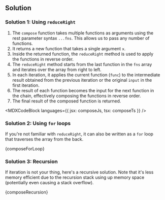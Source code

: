 

## Solution

### Solution 1: Using `reduceRight`

1. The `compose` function takes multiple functions as arguments using the rest parameter syntax `...fns`. This allows us to pass any number of functions.
1. It returns a new function that takes a single argument `x`.
1. Inside the returned function, the `reduceRight` method is used to apply the functions in reverse order.
1. The `reduceRight` method starts from the last function in the `fns` array and iterates over the array from right to left.
1. In each iteration, it applies the current function (`func`) to the intermediate result obtained from the previous iteration or the original `input` in the first iteration.
1. The result of each function becomes the input for the next function in the chain, effectively composing the functions in reverse order.
1. The final result of the composed function is returned.

<MDXCodeBlock languages={{ jsx: composeJs, tsx: composeTs }} />

### Solution 2: Using `for` loops

If you're not familiar with `reduceRight`, it can also be written as a `for` loop that traverses the array from the back.

<MDXCodeBlock>{composeForLoop}</MDXCodeBlock>

### Solution 3: Recursion

If iteration is not your thing, here's a recursive solution. Note that it's less memory efficient due to the recursion stack using up memory space (potentially even causing a stack overflow).

<MDXCodeBlock>{composeRecursion}</MDXCodeBlock>
